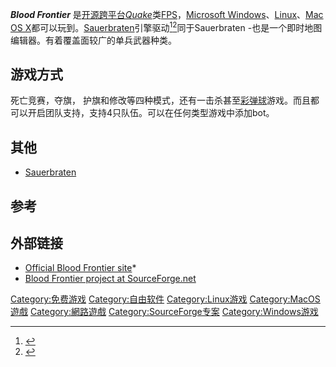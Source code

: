 {{NoteTA
| G1 = Games
}}
{{Infobox VG
| title     = Blood Frontier
| image = File:Bloodfrontier_secure-the-flag_warground.png
| caption   = "Warground".
| developer = Quinton "Quin" Reeves, Lee "Eihrul" Salzman and others <ref>{{cite web | year=2008 | title=Blood Frontier Credits/Authors | url=http://apps.sourceforge.net/mediawiki/bloodfrontier/index.php?title=Credits | author=Blood Frontier Team | work=[http://bloodfrontier.com Blood Frontier] | accessdate=2009-01-30 | deadurl=yes | archiveurl=https://web.archive.org/web/20090205015445/http://apps.sourceforge.net/mediawiki/bloodfrontier/index.php?title=Credits | archivedate=2009-02-05 }}</ref>
| designer  = Anthony "Acord" Cord
| engine    = [[Sauerbraten|Sauerbraten]]
| platforms = [[Microsoft_Windows|Microsoft Windows]], [[Linux|Linux]], [[Mac_OS_X|Mac OS X]]
| released  =
| genre     = [[第一人称射击游戏|FPS]]
| modes     = [[单人游戏|单人游戏]]，[[联机游戏|联机游戏]] 
}}

'''''Blood Frontier''''' 是[[开源|开源]][[跨平台|跨平台]]''[[Quake|Quake]]''类[[第一人称射击游戏|FPS]]，[[Microsoft_Windows|Microsoft Windows]]、[[Linux|Linux]]、[[Mac_OS_X|Mac OS X]]都可以玩到。[[Sauerbraten|Sauerbraten]]引擎驱动<ref>{{cite web |url=http://www.moddb.com/games/blood-frontier |title=Blood Frontier PC, Linux, Mac game - Mod DB |accessdate=2009-02-28 |work=moddb.com |publisher=[[Mod_DB|Mod DB]] |deadurl=yes |archiveurl=https://web.archive.org/web/20090225095840/http://www.moddb.com/games/blood-frontier |archivedate=2009-02-25 }}</ref><ref>{{cite web |url=http://games.slashdot.org/article.pl?sid=09%2F01%2F26%2F0726243 |title=New Open Source FPS Blood Frontier Shows Promise |accessdate=2009-02-28 |work=slashdot.org |publisher=[[Slashdot|Slashdot]] |date=2009-01-27 |archive-date=2019-09-24 |archive-url=https://web.archive.org/web/20190924172436/https://games.slashdot.org/story/09/01/26/0726243/new-open-source-fps-blood-frontier-shows-promise |dead-url=no }}</ref>同于Sauerbraten -也是一个即时地图编辑器。有着覆盖面较广的单兵武器种类。

== 游戏方式 ==
死亡竞赛，夺旗， 护旗和修改等四种模式，还有一击杀甚至[[彩弹球|彩弹球]]游戏。而且都可以开启团队支持，支持4只队伍。可以在任何类型游戏中添加bot。

== 其他 ==
{{Portal box|电子游戏|自由软件}}
* [[Sauerbraten|Sauerbraten]]

== 参考 ==
{{reflist|30em}}

== 外部链接 ==
* [https://web.archive.org/web/20090328030003/http://www.bloodfrontier.com/ Official Blood Frontier site]*
* [http://sourceforge.net/projects/bloodfrontier/ Blood Frontier project at SourceForge.net]{{Wayback|url=http://sourceforge.net/projects/bloodfrontier/ |date=20090402151021 }}

[[Category:免费游戏|Category:免费游戏]]
[[Category:自由软件|Category:自由软件]]
[[Category:Linux游戏|Category:Linux游戏]]
[[Category:MacOS遊戲|Category:MacOS遊戲]]
[[Category:網路遊戲|Category:網路遊戲]]
[[Category:SourceForge专案|Category:SourceForge专案]]
[[Category:Windows游戏|Category:Windows游戏]]